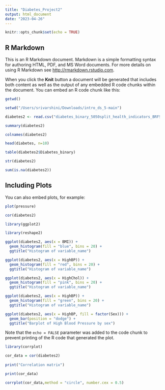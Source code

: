 ```yaml
---
title: "Diabetes_Project2"
output: html_document
date: "2023-04-26"
---
```


```r
knitr::opts_chunk$set(echo = TRUE)
```

## R Markdown

This is an R Markdown document. Markdown is a simple formatting syntax for authoring HTML, PDF, and MS Word documents. For more details on using R Markdown see <http://rmarkdown.rstudio.com>.

When you click the **Knit** button a document will be generated that includes both content as well as the output of any embedded R code chunks within the document. You can embed an R code chunk like this:

```r

getwd()

setwd("/Users/srivarshini/Downloads/intro_ds_5-main")

diabetes2 <- read.csv("diabetes_binary_5050split_health_indicators_BRFSS2015.csv")

summary(diabetes2)

colnames(diabetes2)

head(diabetes, n=10)

table(diabetes2$Diabetes_binary)

str(diabetes2)

sum(is.na(diabetes2)) 

```

## Including Plots

You can also embed plots, for example:

```r
plot(pressure)

cor(diabetes2)

library(ggplot2)

library(reshape2)

ggplot(diabetes2, aes(x = BMI)) + 
  geom_histogram(fill = "blue", bins = 20) +
  ggtitle("Histogram of variable_name")

ggplot(diabetes2, aes(x = HighBP)) + 
  geom_histogram(fill = "red", bins = 20) +
  ggtitle("Histogram of variable_name")

ggplot(diabetes2, aes(x = HighChol)) + 
  geom_histogram(fill = "pink", bins = 20) +
  ggtitle("Histogram of variable_name")

ggplot(diabetes2, aes(x = HighBP)) + 
  geom_histogram(fill = "green", bins = 20) +
  ggtitle("Histogram of variable_name")

ggplot(diabetes2, aes(x = HighBP, fill = factor(Sex))) +
  geom_bar(position = "dodge") +
  ggtitle("Barplot of High Blood Pressure by sex")


```

Note that the `echo = FALSE` parameter was added to the code chunk to prevent printing of the R code that generated the plot.

```r
library(corrplot)

cor_data = cor(diabetes2)
 
print("Correlation matrix")

print(cor_data)

corrplot(cor_data,method = "circle", number.cex = 0.5)
```


